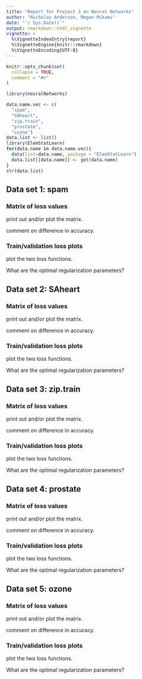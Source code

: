 ```yaml
---
title: "Report for Project 3 on Neural Networks"
author: "Nicholas Anderson, Megan Mikami"
date: "`r Sys.Date()`"
output: rmarkdown::html_vignette
vignette: >
  %\VignetteIndexEntry{report}
  %\VignetteEngine{knitr::rmarkdown}
  %\VignetteEncoding{UTF-8}
---
```


```r
knitr::opts_chunk$set(
  collapse = TRUE,
  comment = "#>"
)
```

```r
library(neuralNetworks)

data.name.vec <- c(
  "spam",
  "SAheart",
  "zip.train",
  "prostate",
  "ozone")
data.list <- list()
library(ElemStatLearn)
for(data.name in data.name.vec){
  data(list=data.name, package = "ElemStatLearn")
  data.list[[data.name]] <- get(data.name)
}
str(data.list)
```

## Data set 1: spam

### Matrix of loss values

print out and/or plot the matrix.

comment on difference in accuracy.

### Train/validation loss plots

plot the two loss functions.

What are the optimal regularization parameters?

## Data set 2: SAheart

### Matrix of loss values

print out and/or plot the matrix.

comment on difference in accuracy.

### Train/validation loss plots

plot the two loss functions.

What are the optimal regularization parameters?

## Data set 3: zip.train

### Matrix of loss values

print out and/or plot the matrix.

comment on difference in accuracy.

### Train/validation loss plots

plot the two loss functions.

What are the optimal regularization parameters?

## Data set 4: prostate

### Matrix of loss values

print out and/or plot the matrix.

comment on difference in accuracy.

### Train/validation loss plots

plot the two loss functions.

What are the optimal regularization parameters?

## Data set 5: ozone

### Matrix of loss values

print out and/or plot the matrix.

comment on difference in accuracy.

### Train/validation loss plots

plot the two loss functions.

What are the optimal regularization parameters?
